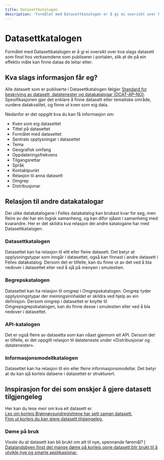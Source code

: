 ```yaml
---
title: Datasettkatalogen
description: 'Formålet med Datasettkatalogen er å gi ei oversikt over kva slags datasett som finst hos verksemdene som publiserer i portalen.'
---
```


# Datasettkatalogen

<Ingress>
    Formålet med Datasettkatalogen er å gi ei oversikt over kva slags datasett som finst hos verksemdene som publiserer
    i portalen, slik at de på ein effektiv måte kan finne dataa de leitar etter.
</Ingress>

<CatalogPromo
    text='Ønskjer du å søkje i Datasett-katalogen?'
    button='Finn datasett →'
    link='/datasets'
/>

## Kva slags informasjon får eg?

Alle datasett som er publiserte i Datasettkatalogen følgjer [Standard for beskriving av datasett, datatenester og datakatalogar (DCAT-AP-NO)](https://data.norge.no/specification/dcat-ap-no/). Spesifikasjonen gjer det enklare å finne datasett etter tematiske område, vurdere datakvalitet, og finne ut kven som eig data.

Nedanfor er det oppgitt kva du kan få informasjon om:

-   Kven som eig datasettet
-   Tittel på datasettet
-   Formålet med datasettet
-   Sentrale opplysningar i datasettet
-   Tema
-   Geografisk omfang
-   Oppdateringsfrekvens
-   Tilgangsrettar
-   Språk
-   Kontaktpunkt
-   Relasjon til anna datasett
-   Omgrep
-   Distribusjonar

## Relasjon til andre datakatalogar

Dei ulike datakatalogane i Felles datakatalog kan brukast kvar for seg, men fleire av dei har ein logisk samanheng, og kan difor sjåast i samanheng med kvarandre. Her er det skildra kva relasjon dei andre katalogane har med Datasettkatalogen.

### Datasettkatalogen

Datasettet kan ha relasjon til eitt eller fleire datasett. Det betyr at opplysningstypar som inngår i datasettet, også kan finnast i andre datasett i Felles datakatalog. Dersom det er tilfelle, kan du finne ut av det ved å bla nedover i datasettet eller ved å sjå på menyen i smulestien.

### Begrepskatalogen

Datasettet kan ha relasjon til omgrep i Omgrepskatalogen. Omgrep tyder opplysningstypar der meiningsinnhaldet er skildra ved hjelp av ein definisjon. Dersom omgrep i datasettet er knytte til Omgrepsgrepskatalogen, kan du finne desse i smulestien eller ved å bla nedover i datasettet.

### API-katalogen

Det er også fleire av datasetta som kan nåast gjennom eit API. Dersom det er tilfelle, er det oppgitt relasjon til datateneste under «Distribusjonar og datatenester».

### Informasjonsmodellkatalogen

Datasettet kan ha relasjon til ein eller fleire informasjonsmodellar. Det betyr at du kan sjå korleis dataene i datasettet er strukturert.

## Inspirasjon for dei som ønskjer å gjere datasett tilgjengeleg

Her kan du lese meir om kva eit datasett er.  
[Les om korleis Brønnøysundregistrene har sett saman datasett.](https://www.digdir.no/informasjonsforvaltning/hvordan-bestemme-hva-et-datasett-er-og-hvilke-datasett-som-skal-beskrives/2198)  
[Finn ut korleis du kan gjere datasett tilgjengeleg.](https://www.digdir.no/informasjonsforvaltning/steg-6-tilgjengeliggjore/2725)

### Døme på bruk

Visste du at datasett kan bli brukt om att til nye, spennande føremål? [I Datalandsbyen finst det mange døme på korleis opne datasett blir brukt til å utvikle nye og smarte applikasjonar.](https://datalandsbyen.norge.no/category/2/gode-eksempler-p%C3%A5-bruk)
